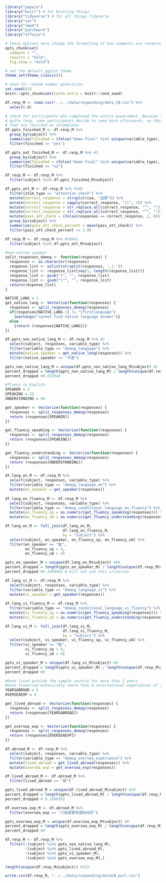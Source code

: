 
```r
library("papaja")
library("knitr") # for knitting things
library("tidyverse") # for all things tidyverse
library("car")
library("lme4")
library("patchwork")
library("effsize")

# these options here change the formatting of how comments are rendered
opts_chunk$set(
  comment = "",
  results = "hold",
  fig.show = "hold")

# set the default ggplot theme 
theme_set(theme_classic())
```

```r
# Seed for random number generation
set.seed(42)
knitr::opts_chunk$set(cache.extra = knitr::rand_seed)
```

```r
df.resp_M <- read.csv("../../data/responding/data_CN.csv") %>%
  select(-X)

# check for participants who completed the entire experiment. Because the experiment is
# quite long, some participants decide to come back afterwards, so there are a few files
# that are recorded as incomplete. 
df.ppts_finished_M <- df.resp_M %>% 
  group_by(subject) %>%
  summarize(finished = ifelse("demo-final" %in% unique(variable_type), "yes", "no")) %>%
  filter(finished == "yes")

df.ppts_not_finished_M <- df.resp_M %>% #3
  group_by(subject) %>%
  summarize(finished = ifelse("demo-final" %in% unique(variable_type), "yes", "no")) %>%
  filter(finished == "no")

df.resp_M <- df.resp_M %>%
  filter(subject %in% df.ppts_finished_M$subject) 

df.ppts_att_M <- df.resp_M %>% #166
  filter(stim_type == "attention check") %>%
  mutate(correct_response = strsplit(cue, "选择")) %>%
  mutate(correct_response = sapply(correct_response, "[[", 2)) %>%
  mutate(correct_response = str_replace_all(correct_response, "“", "")) %>%
  mutate(correct_response = str_replace_all(correct_response, "”", "")) %>%
  mutate(pass_att_check = ifelse(responses == correct_response, 1, 0)) %>%
  group_by(subject) %>%
  summarize(pass_att_check_percent = mean(pass_att_check)) %>%
  filter(pass_att_check_percent == 1.0)

df.resp_M <- df.resp_M %>% #38841
  filter(subject %in% df.ppts_att_M$subject) 
```

```r
#non-native speaker
split_responses_demog <- function(responses) {
  responses <- as.character(responses)
  response_list <- unlist(strsplit(responses, ',|:'))
  response_list <- response_list[seq(1, length(response_list))]
  response_list <- gsub("}", "", response_list)
  response_list <- gsub("\"", "", response_list)
  return(response_list)
}

NATIVE_LANG = 2
get_native_lang <- Vectorize(function(responses) {
  responses <- split_responses_demog(responses)
  if(responses[NATIVE_LANG-1] != "{firstlanguage") 
    {warnings("cannot find native language answer")}
  else
    {return (responses[NATIVE_LANG])}
})

df.ppts_non_native_lang_M <- df.resp_M %>% #2
  select(subject, responses, variable_type) %>%
  filter(variable_type == "demog_language") %>%
  mutate(native_speaker = get_native_lang(responses)) %>%
  filter(native_speaker == "不是")

ppts_non_native_lang_M = unique(df.ppts_non_native_lang_M$subject) #2
percent_dropped = length(ppts_non_native_lang_M) / length(unique(df.resp_M$subject))
percent_dropped #0.012048

#fluent in English
SPEAKER = 2
SPEAKING = 23
UNDERSTANDING = 46

get_speaker <- Vectorize(function(responses) {
  responses <- split_responses_demog(responses)
  return (responses[SPEAKER])
})

get_fluency_speaking <- Vectorize(function(responses) {
  responses <- split_responses_demog(responses)
  return (responses[SPEAKING])
})

get_fluency_understanding <- Vectorize(function(responses) {
  responses <- split_responses_demog(responses)
  return (responses[UNDERSTANDING])
})

df.lang_en_M <- df.resp_M %>%
  select(subject, responses, variable_type) %>%
  filter(variable_type == "demog_language_en") %>%
  mutate(en_speaker = get_speaker(responses))
  
df.lang_en_fluency_M <- df.resp_M %>%
  select(subject, responses, variable_type) %>%
  filter(variable_type == "demog_conditional_language_en_fluency") %>%
  mutate(en_fluency_sp = as.numeric(get_fluency_speaking(responses))) %>%
  mutate(en_fluency_ud = as.numeric(get_fluency_understanding(responses)))

df.lang_en_M <- full_join(df.lang_en_M, 
                          df.lang_en_fluency_M, 
                          by = "subject") %>%
  select(subject, en_speaker, en_fluency_sp, en_fluency_ud) %>%
  filter(en_speaker == "能",
         en_fluency_sp > 4, 
         en_fluency_ud > 4)

ppts_en_speaker_M = unique(df.lang_en_M$subject) #66
percent_dropped = length(ppts_en_speaker_M) / length(unique(df.resp_M$subject))
percent_dropped #0.3496503 # will not use this criterion

df.lang_vi_M <- df.resp_M %>%
  select(subject, responses, variable_type) %>%
  filter(variable_type == "demog_language_vi") %>%
  mutate(vi_speaker = get_speaker(responses))
  
df.lang_vi_fluency_M <- df.resp_M %>%
  filter(variable_type == "demog_conditional_language_vi_fluency") %>%
  mutate(vi_fluency_sp = as.numeric(get_fluency_speaking(responses))) %>%
  mutate(vi_fluency_ud = as.numeric(get_fluency_understanding(responses)))

df.lang_vi_M <- full_join(df.lang_vi_M, 
                          df.lang_vi_fluency_M, 
                          by = "subject") %>%
  select(subject, vi_speaker, vi_fluency_sp, vi_fluency_ud) %>%
  filter(vi_speaker == "能",
         vi_fluency_sp > 4, 
         vi_fluency_ud > 4)

ppts_vi_speaker_M = unique(df.lang_vi_M$subject) #0
percent_dropped = length(ppts_vi_speaker_M) / length(unique(df.resp_M$subject))
percent_dropped #0

#have lived outside the sample country for more than 2 years
#have travelled extensively (more than 6 international experiences of 2 days or longer) 
YEARSABROAD = 2
OVERSEAEXP = 4

get_lived_abroad <- Vectorize(function(responses) {
  responses <- split_responses_demog(responses)
  return (responses[YEARSABROAD])
})

get_oversea_exp <- Vectorize(function(responses) {
  responses <- split_responses_demog(responses)
  return (responses[OVERSEAEXP])
})

df.abroad_M <- df.resp_M %>%
  select(subject, responses, variable_type) %>%
  filter(variable_type == "demog_oversea_experience") %>%
  mutate(lived_abroad = get_lived_abroad(responses)) %>%
  mutate(oversea_exp = get_oversea_exp(responses))

df.lived_abroad_M <- df.abroad_M %>%
  filter(lived_abroad == "是")

ppts_lived_abroad_M = unique(df.lived_abroad_M$subject) #29
percent_dropped = length(ppts_lived_abroad_M) / length(unique(df.resp_M$subject))
percent_dropped # 0.1608392

df.oversea_exp_M <- df.abroad_M %>%
  filter(oversea_exp == "六段或更多国际经历")

ppts_oversea_exp_M = unique(df.oversea_exp_M$subject) #8
percent_dropped = length(ppts_oversea_exp_M) / length(unique(df.resp_M$subject))
percent_dropped #0 

df.resp_M <- df.resp_M %>%
  filter(!(subject %in% ppts_non_native_lang_M),
         !(subject %in% ppts_lived_abroad_M),
         !(subject %in% ppts_vi_speaker_M),
         !(subject %in% ppts_oversea_exp_M),)

length(unique(df.resp_M$subject)) #132
```

```r
write.csv(df.resp_M, "../../data/responding/dataCN_excl.csv")
```

